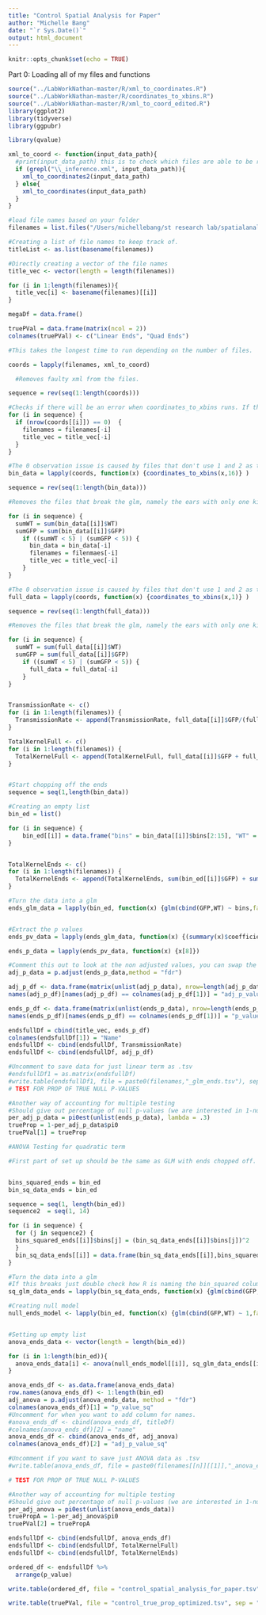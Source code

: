 ```yaml
---
title: "Control Spatial Analysis for Paper"
author: "Michelle Bang"
date: "`r Sys.Date()`"
output: html_document
---
```


```r
knitr::opts_chunk$set(echo = TRUE)
```

Part 0: Loading all of my files and functions

```r
source("../LabWorkNathan-master/R/xml_to_coordinates.R")
source("../LabWorkNathan-master/R/coordinates_to_xbins.R")
source("../LabWorkNathan-master/R/xml_to_coord_edited.R")
library(ggplot2)
library(tidyverse)
library(ggpubr)
```

```r
library(qvalue)
```

```r
xml_to_coord <- function(input_data_path){
  #print(input_data_path) this is to check which files are able to be read.
  if (grepl("\\_inference.xml", input_data_path)){
    xml_to_coordinates2(input_data_path)
  } else{
    xml_to_coordinates(input_data_path)
  }
}
```


```r
#load file names based on your folder
filenames = list.files("/Users/michellebang/st research lab/spatialanalysis/SpatialAnalysisMichelle/all_ear_xml", pattern="*.xml", full.names=TRUE)
```

```r
#Creating a list of file names to keep track of. 
titleList <- as.list(basename(filenames))
```

```r
#Directly creating a vector of the file names
title_vec <- vector(length = length(filenames))

for (i in 1:length(filenames)){
  title_vec[i] <- basename(filenames)[[i]]
}
```

```r
megaDf = data.frame()
```

```r
truePVal = data.frame(matrix(ncol = 2)) 
colnames(truePVal) <- c("Linear Ends", "Quad Ends")
```



```r
#This takes the longest time to run depending on the number of files.

coords = lapply(filenames, xml_to_coord)

  #Removes faulty xml from the files. 

sequence = rev(seq(1:length(coords)))

#Checks if there will be an error when coordinates_to_xbins runs. If there is, it removes it from filenames 
for (i in sequence) {
  if (nrow(coords[[i]]) == 0)  {
    filenames = filenames[-i]
    title_vec = title_vec[-i]
  }
}
```


```r
#The 0 observation issue is caused by files that don't use 1 and 2 as their marker numbers which is a requirement for xml_to_coordinates
bin_data = lapply(coords, function(x) {coordinates_to_xbins(x,16)} )

sequence = rev(seq(1:length(bin_data)))

#Removes the files that break the glm, namely the ears with only one kind of kernel allele. At most removes the cases with very few WT or GFP which are by definition odd ears. 

for (i in sequence) {
  sumWT = sum(bin_data[[i]]$WT)
  sumGFP = sum(bin_data[[i]]$GFP)
    if ((sumWT < 5) | (sumGFP < 5)) {
      bin_data = bin_data[-i]
      filenames = filenmaes[-i]
      title_vec = title_vec[-i]
    }
}

#The 0 observation issue is caused by files that don't use 1 and 2 as their marker numbers which is a requirement for xml_to_coordinates
full_data = lapply(coords, function(x) {coordinates_to_xbins(x,1)} )

sequence = rev(seq(1:length(full_data)))

#Removes the files that break the glm, namely the ears with only one kind of kernel allele. At most removes the cases with very few WT or GFP which are by definition odd ears. 

for (i in sequence) {
  sumWT = sum(full_data[[i]]$WT)
  sumGFP = sum(full_data[[i]]$GFP)
    if ((sumWT < 5) | (sumGFP < 5)) {
      full_data = full_data[-i]
    }
}


TransmissionRate <- c()
for (i in 1:length(filenames)) {
  TransmissionRate <- append(TransmissionRate, full_data[[i]]$GFP/(full_data[[i]]$GFP + full_data[[i]]$WT))
}

TotalKernelFull <- c()
for (i in 1:length(filenames)) {
  TotalKernelFull <- append(TotalKernelFull, full_data[[i]]$GFP + full_data[[i]]$WT)
}


#Start chopping off the ends
sequence = seq(1,length(bin_data))

#Creating an empty list
bin_ed = list()

for (i in sequence) {
    bin_ed[[i]] = data.frame("bins" = bin_data[[i]]$bins[2:15], "WT" = bin_data[[i]]$WT[2:15] , "GFP" = bin_data[[i]]$GFP[2:15])
}


TotalKernelEnds <- c()
for (i in 1:length(filenames)) {
  TotalKernelEnds <- append(TotalKernelEnds, sum(bin_ed[[i]]$GFP) + sum(bin_ed[[i]]$WT))
}

#Turn the data into a glm
ends_glm_data = lapply(bin_ed, function(x) {glm(cbind(GFP,WT) ~ bins,family = quasibinomial(link = "logit"), data = x)})


#Extract the p values
ends_pv_data = lapply(ends_glm_data, function(x) {(summary(x)$coefficients)})

ends_p_data = lapply(ends_pv_data, function(x) {x[8]})

#Comment this out to look at the non adjusted values, you can swap the method by changing 'method = fdr'
adj_p_data = p.adjust(ends_p_data,method = "fdr")

adj_p_df <- data.frame(matrix(unlist(adj_p_data), nrow=length(adj_p_data), byrow=T))
names(adj_p_df)[names(adj_p_df) == colnames(adj_p_df[1])] = "adj_p_value"

ends_p_df <- data.frame(matrix(unlist(ends_p_data), nrow=length(ends_p_data), byrow=T))
names(ends_p_df)[names(ends_p_df) == colnames(ends_p_df[1])] = "p_value"

endsfullDf = cbind(title_vec, ends_p_df)
colnames(endsfullDf[1]) = "Name"
endsfullDf <- cbind(endsfullDf, TransmissionRate)
endsfullDf <- cbind(endsfullDf, adj_p_df)

#Uncomment to save data for just linear term as .tsv
#endsfullDf1 = as.matrix(endsfullDf)
#write.table(endsfullDf1, file = paste0(filenames,"_glm_ends.tsv"), sep = "\t", row.names=FALSE) 
# TEST FOR PROP OF TRUE NULL P-VALUES

#Another way of accounting for multiple testing
#Should give out percentage of null p-values (we are interested in 1-nullper)
per_adj_p_data = pi0est(unlist(ends_p_data), lambda = .3) 
trueProp = 1-per_adj_p_data$pi0 
truePVal[1] = trueProp

#ANOVA Testing for quadratic term

#First part of set up should be the same as GLM with ends chopped off.


bins_squared_ends = bin_ed
bin_sq_data_ends = bin_ed

sequence = seq(1, length(bin_ed))
sequence2  = seq(1, 14)

for (i in sequence) {
  for (j in sequence2) {
  bins_squared_ends[[i]]$bins[j] = (bin_sq_data_ends[[i]]$bins[j])^2
  }
  bin_sq_data_ends[[i]] = data.frame(bin_sq_data_ends[[i]],bins_squared_ends[[i]]$bins)
}

#Turn the data into a glm
#If this breaks just double check how R is naming the bin_squared column of bin_data and replace "bins_squared..i...bins" with that
sq_glm_data_ends = lapply(bin_sq_data_ends, function(x) {glm(cbind(GFP,WT) ~ bins + bins_squared_ends..i...bins,family = quasibinomial(link = "logit"), data = x)})

#Creating null model
null_ends_model <- lapply(bin_ed, function(x) {glm(cbind(GFP,WT) ~ 1,family = quasibinomial(link = "logit"), data = x)})


#Setting up empty list
anova_ends_data <- vector(length = length(bin_ed))

for (i in 1:length(bin_ed)){
  anova_ends_data[i] <- anova(null_ends_model[[i]], sq_glm_data_ends[[i]], test = "F")$"Pr(>F)"[2]
}

anova_ends_df <- as.data.frame(anova_ends_data)
row.names(anova_ends_df) <- 1:length(bin_ed)
adj_anova = p.adjust(anova_ends_data, method = "fdr")
colnames(anova_ends_df)[1] = "p_value_sq"
#Uncomment for when you want to add column for names.
#anova_ends_df <- cbind(anova_ends_df, titleDf)
#colnames(anova_ends_df)[2] = "name"
anova_ends_df <- cbind(anova_ends_df, adj_anova)
colnames(anova_ends_df)[2] = "adj_p_value_sq"

#Uncomment if you want to save just ANOVA data as .tsv
#write.table(anova_ends_df, file = paste0(filenames[[n]][[1]],"_anova_ends.tsv"), sep = "\t", row.names=FALSE) 

# TEST FOR PROP OF TRUE NULL P-VALUES

#Another way of accounting for multiple testing
#Should give out percentage of null p-values (we are interested in 1-nullper)
per_adj_anova = pi0est(unlist(anova_ends_data)) 
truePropA = 1-per_adj_anova$pi0 
truePVal[2] = truePropA

endsfullDf <- cbind(endsfullDf, anova_ends_df)
endsfullDf <- cbind(endsfullDf, TotalKernelFull)
endsfullDf <- cbind(endsfullDf, TotalKernelEnds)
```

```r
ordered_df <- endsfullDf %>%
  arrange(p_value)
```

```r
write.table(ordered_df, file = "control_spatial_analysis_for_paper.tsv", sep = "\t", row.names=FALSE)
```

```r
write.table(truePVal, file = "control_true_prop_optimized.tsv", sep = "\t", row.names=FALSE)
```


